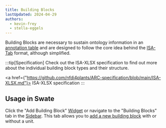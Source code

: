 ```yaml
---
title: Building Blocks
lastUpdated: 2024-04-29
authors: 
  - kevin-frey
  - stella-eggels
---
```



Building Blocks are necessary to sustain ontology information in an [annotation table](/swate/annotation-table) and are designed to follow the core idea behind the [ISA-Tab](https://isa-specs.readthedocs.io/en/latest/isatab.html) format, although simplified.

:::tip[Specification]
Check out the ISA-XLSX specification to find out more about the individual building block types and their structure.

<a href={"https://github.com/nfdi4plants/ARC-specification/blob/main/ISA-XLSX.md"}> ISA-XLSX specification <Icon name="external" class="!inline"/></a>
:::


## Usage in Swate

Click the "Add Building Block" <a href={SwateOverview.src} target="_blank">Widget</a> or navigate to the "Building Blocks" tab in the <a href={SwateOverview.src} target="_blank">Sidebar</a>. This tab allows you to [add a new building block](/swate/add-building-blocks) with or without a unit.
